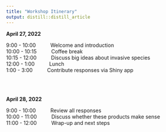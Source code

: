 ```yaml
---
title: "Workshop Itinerary"
output: distill::distill_article
---
```


**April 27, 2022**

9:00 - 10:00 &emsp; &emsp; Welcome and introduction <br>
10:00 - 10:15 &emsp; &emsp; Coffee break <br>
10:15 - 12:00 &emsp; &emsp; Discuss big ideas about invasive species <br>
12:00 - 1:00 &emsp; &emsp; Lunch <br>
1:00 - 3:00 &emsp; &emsp; Contribute responses via Shiny app <br>

<br> <br>

**April 28, 2022**

9:00 - 10:00 &emsp; &emsp; Review all responses <br>
10:00 - 11:00 &emsp; &emsp; Discuss whether these products make sense <br>
11:00 - 12:00 &emsp; &emsp; Wrap-up and next steps <br>

